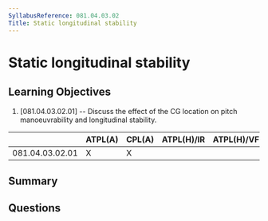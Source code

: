 ```yaml
---
SyllabusReference: 081.04.03.02
Title: Static longitudinal stability
---
```


# Static longitudinal stability

## Learning Objectives

1. [081.04.03.02.01] -- Discuss the effect of the CG location on pitch
   manoeuvrability and longitudinal stability.

|                 | ATPL(A) | CPL(A) | ATPL(H)/IR | ATPL(H)/VFR | CPL(H) | IR  | CBIR(A) |
| --------------- | ------- | ------ | ---------- | ----------- | ------ | --- | ------- |
| 081.04.03.02.01 | X       | X      |            |             |        |     |         |

## Summary

## Questions

